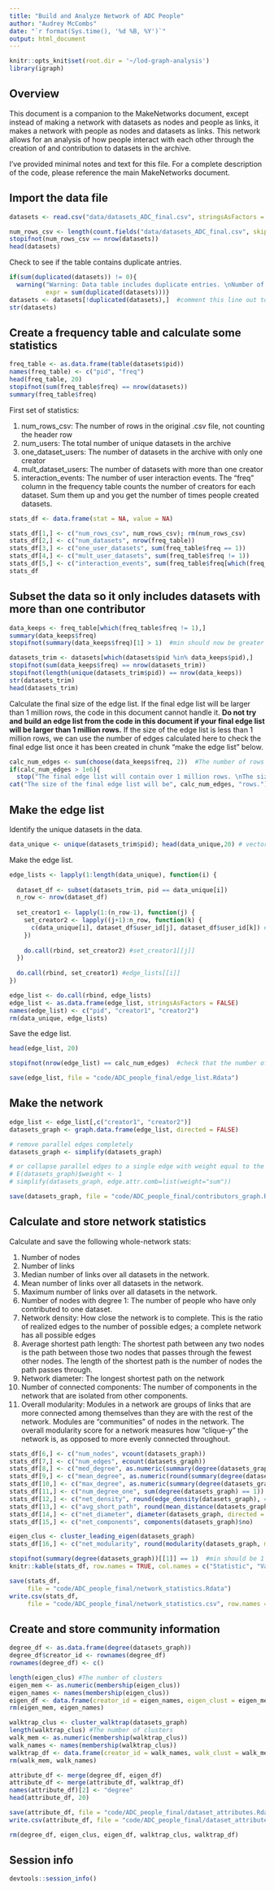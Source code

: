 ```yaml
---
title: "Build and Analyze Network of ADC People"
author: "Audrey McCombs"
date: "`r format(Sys.time(), '%d %B, %Y')`"
output: html_document
---
```


```r
knitr::opts_knit$set(root.dir = '~/lod-graph-analysis')
library(igraph)
```

## Overview

This document is a companion to the MakeNetworks document, except instead of making a network with datasets as nodes and people as links, it makes a network with people as nodes and datasets as links.  This network allows for an analysis of how people interact with each other through the creation of and contribution to datasets in the archive.

I've provided minimal notes and text for this file.  For a complete description of the code, please reference the main MakeNetworks document.

## Import the data file

```r
datasets <- read.csv("data/datasets_ADC_final.csv", stringsAsFactors = FALSE)

num_rows_csv <- length(count.fields("data/datasets_ADC_final.csv", skip = 1))
stopifnot(num_rows_csv == nrow(datasets))
head(datasets)
```

Check to see if the table contains duplicate antries.

```r
if(sum(duplicated(datasets)) != 0){ 
  warning("Warning: Data table includes duplicate entries. \nNumber of duplicate entries: ",
          expr = sum(duplicated(datasets)))}
datasets <- datasets[!duplicated(datasets),]  #comment this line out to keep parallel edges
str(datasets)
```

## Create a frequency table and calculate some statistics


```r
freq_table <- as.data.frame(table(datasets$pid))
names(freq_table) <- c("pid", "freq")
head(freq_table, 20)
stopifnot(sum(freq_table$freq) == nrow(datasets))
summary(freq_table$freq)
```

First set of statistics:

1. num_rows_csv: The number of rows in the original .csv file, not counting the header row
2. num_users: The total number of unique datasets in the archive
3. one_dataset_users: The number of datasets in the archive with only one creator
4. mult_dataset_users: The number of datasets  with more than one creator
5. interaction_events: The number of user interaction events.  The "freq" column in the frequency table counts the number of creators for each dataset.  Sum them up and you get the number of times people created datasets.

```r
stats_df <- data.frame(stat = NA, value = NA)

stats_df[1,] <- c("num_rows_csv", num_rows_csv); rm(num_rows_csv)
stats_df[2,] <- c("num_datasets", nrow(freq_table))
stats_df[3,] <- c("one_user_datasets", sum(freq_table$freq == 1))
stats_df[4,] <- c("mult_user_datasets", sum(freq_table$freq != 1))
stats_df[5,] <- c("interaction_events", sum(freq_table$freq[which(freq_table$freq != 1)]))
stats_df
```

## Subset the data so it only includes datasets with more than one contributor

```r
data_keeps <- freq_table[which(freq_table$freq != 1),]
summary(data_keeps$freq)
stopifnot(summary(data_keeps$freq)[1] > 1)  #min should now be greater than 1

datasets_trim <- datasets[which(datasets$pid %in% data_keeps$pid),]
stopifnot(sum(data_keeps$freq) == nrow(datasets_trim))
stopifnot(length(unique(datasets_trim$pid)) == nrow(data_keeps))
str(datasets_trim)
head(datasets_trim)
```

Calculate the final size of the edge list.  If the final edge list will be larger than 1 million rows, the code in this document cannot handle it.  **Do not try and build an edge list from the code in this document if your final edge list will be larger than 1 million rows.**  If the size of the edge list is less than 1 million rows, we can use the number of edges calculated here to check the final edge list once it has been created in chunk "make the edge list" below. 

```r
calc_num_edges <- sum(choose(data_keeps$freq, 2))  #The number of rows in the final edge list
if(calc_num_edges > 1e6){
  stop("The final edge list will contain over 1 million rows. \nThe size of the edge list will be ", expr = calc_num_edges, " rows.")}
cat("The size of the final edge list will be", calc_num_edges, "rows.")
```

## Make the edge list

Identify the unique datasets in the data.

```r
data_unique <- unique(datasets_trim$pid); head(data_unique,20) # vector of unique datasets
```

Make the edge list.

```r
edge_lists <- lapply(1:length(data_unique), function(i) {
  
  dataset_df <- subset(datasets_trim, pid == data_unique[i])
  n_row <- nrow(dataset_df)
  
  set_creator1 <- lapply(1:(n_row-1), function(j) {
    set_creator2 <- lapply((j+1):n_row, function(k) {
      c(data_unique[i], dataset_df$user_id[j], dataset_df$user_id[k]) #set_creator2[[k]]
    })
    
    do.call(rbind, set_creator2) #set_creator1[[j]]
  })
  
  do.call(rbind, set_creator1) #edge_lists[[i]]
})

edge_list <- do.call(rbind, edge_lists)
edge_list <- as.data.frame(edge_list, stringsAsFactors = FALSE)
names(edge_list) <- c("pid", "creator1", "creator2")
rm(data_unique, edge_lists)
```

Save the edge list.

```r
head(edge_list, 20)

stopifnot(nrow(edge_list) == calc_num_edges)  #check that the number of rows in the edge list is what they were calculated up in chunk "trim table of datasets" 

save(edge_list, file = "code/ADC_people_final/edge_list.Rdata")
```

## Make the network

```r
edge_list <- edge_list[,c("creator1", "creator2")]
datasets_graph <- graph.data.frame(edge_list, directed = FALSE)

# remove parallel edges completely
datasets_graph <- simplify(datasets_graph) 

# or collapse parallel edges to a single edge with weight equal to the total number of parallel edges
# E(datasets_graph)$weight <- 1
# simplify(datasets_graph, edge.attr.comb=list(weight="sum"))

save(datasets_graph, file = "code/ADC_people_final/contributors_graph.Rdata")
```

## Calculate and store network statistics

Calculate and save the following whole-network stats:

1. Number of nodes
2. Number of links
3. Median number of links over all datasets in the network.
4. Mean number of links over all datasets in the network.
5. Maximum number of links over all datasets in the network.
6. Number of nodes with degree 1: The number of people who have only contributed to one dataset.
7. Network density: How close the network is to complete.  This is the ratio of realized edges to the number of possible edges; a complete network has all possible edges
8. Average shortest path length: The shortest path between any two nodes is the path between those two nodes that passes through the fewest other nodes.  The length of the shortest path is the number of nodes the path passes through.
9. Network diameter: The longest shortest path on the network
10. Number of connected components: The number of components in the network that are isolated from other components.
11. Overall modularity: Modules in a network are groups of links that are more connected among themselves than they are with the rest of the network.  Modules are "communities" of nodes in the network.  The overall modularity score for a network measures how "clique-y" the network is, as opposed to more evenly connected throughout.

```r
stats_df[6,] <- c("num_nodes", vcount(datasets_graph))
stats_df[7,] <- c("num_edges", ecount(datasets_graph))
stats_df[8,] <- c("med_degree", as.numeric(summary(degree(datasets_graph))[3]))
stats_df[9,] <- c("mean_degree", as.numeric(round(summary(degree(datasets_graph))[4],2)))
stats_df[10,] <- c("max_degree", as.numeric(summary(degree(datasets_graph))[6]))
stats_df[11,] <- c("num_degree_one", sum(degree(datasets_graph) == 1))
stats_df[12,] <- c("net_density", round(edge_density(datasets_graph), 4)) 
stats_df[13,] <- c("avg_short_path", round(mean_distance(datasets_graph, directed = FALSE),2))
stats_df[14,] <- c("net_diameter", diameter(datasets_graph, directed = FALSE))
stats_df[15,] <- c("net_components", components(datasets_graph)$no)

eigen_clus <- cluster_leading_eigen(datasets_graph)
stats_df[16,] <- c("net_modularity", round(modularity(datasets_graph, membership = membership(eigen_clus)),4))

stopifnot(summary(degree(datasets_graph))[[1]] == 1)  #min should be 1
knitr::kable(stats_df, row.names = TRUE, col.names = c("Statistic", "Value"), label = "Network statistics")

save(stats_df,
     file = "code/ADC_people_final/network_statistics.Rdata")
write.csv(stats_df,
     file = "code/ADC_people_final/network_statistics.csv", row.names = FALSE)
```

## Create and store community information

```r
degree_df <- as.data.frame(degree(datasets_graph))
degree_df$creator_id <- rownames(degree_df)
rownames(degree_df) <- c()

length(eigen_clus) #The number of clusters
eigen_mem <- as.numeric(membership(eigen_clus))
eigen_names <- names(membership(eigen_clus))
eigen_df <- data.frame(creator_id = eigen_names, eigen_clust = eigen_mem)
rm(eigen_mem, eigen_names)

walktrap_clus <- cluster_walktrap(datasets_graph)
length(walktrap_clus) #The number of clusters
walk_mem <- as.numeric(membership(walktrap_clus))
walk_names <- names(membership(walktrap_clus))
walktrap_df <- data.frame(creator_id = walk_names, walk_clust = walk_mem)
rm(walk_mem, walk_names)

attribute_df <- merge(degree_df, eigen_df)
attribute_df <- merge(attribute_df, walktrap_df)
names(attribute_df)[2] <- "degree"
head(attribute_df, 20)

save(attribute_df, file = "code/ADC_people_final/dataset_attributes.Rdata")
write.csv(attribute_df, file = "code/ADC_people_final/dataset_attributes.csv", row.names = FALSE)

rm(degree_df, eigen_clus, eigen_df, walktrap_clus, walktrap_df)

```

## Session info

```r
devtools::session_info()
```
